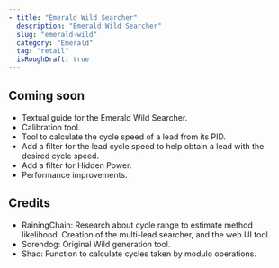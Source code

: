 ```yaml
---
- title: "Emerald Wild Searcher"
  description: "Emerald Wild Searcher"
  slug: "emerald-wild"
  category: "Emerald"
  tag: "retail"
  isRoughDraft: true
---
```


<Wild3SearcherFindTarget game="emerald" />

## Coming soon

- Textual guide for the Emerald Wild Searcher.
- Calibration tool.
- Tool to calculate the cycle speed of a lead from its PID.
- Add a filter for the lead cycle speed to help obtain a lead with the desired cycle speed.
- Add a filter for Hidden Power.
- Performance improvements.

## Credits

- RainingChain: Research about cycle range to estimate method likelihood. Creation of the multi-lead searcher, and the web UI tool.
- Sorendog: Original Wild generation tool.
- Shao: Function to calculate cycles taken by modulo operations.
